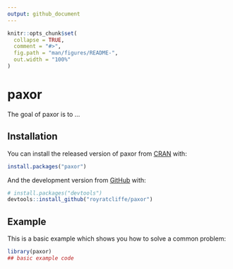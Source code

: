 ```yaml
---
output: github_document
---
```


<!-- README.md is generated from README.Rmd. Please edit that file -->

```r
knitr::opts_chunk$set(
  collapse = TRUE,
  comment = "#>",
  fig.path = "man/figures/README-",
  out.width = "100%"
)
```

# paxor

<!-- badges: start -->
<!-- badges: end -->

The goal of paxor is to ...

## Installation

You can install the released version of paxor from [CRAN](https://CRAN.R-project.org) with:

``` r
install.packages("paxor")
```

And the development version from [GitHub](https://github.com/) with:

``` r
# install.packages("devtools")
devtools::install_github("royratcliffe/paxor")
```
## Example

This is a basic example which shows you how to solve a common problem:

```r
library(paxor)
## basic example code
```
